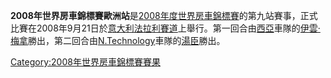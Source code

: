 {{Unreferenced|time=2012-03-19T09:40:06+00:00 }} 

'''2008年世界房車錦標賽歐洲站'''是[[2008年度世界房車錦標賽|2008年度世界房車錦標賽]]的第九站賽事，正式比賽在2008年9月21日於[[意大利|意大利]][[法拉利賽道|法拉利賽道]]上舉行。第一回合由[[西亞|西亞]]車隊的[[伊雲·梅拿|伊雲·梅拿]]勝出，第二回合由[[N.Technology|N.Technology]]車隊的[[湯臣|湯臣]]勝出。

{{WTCC-stub}}

{{WTCC race
|Name_of_race=世界房車錦標賽歐洲站
|Year_of_race=2008
|Previous_race_in_season=[[2008年世界房車錦標賽德國站|2008年世界房車錦標賽德國站]]
|Next_race_in_season=[[2008年世界房車錦標賽意大利站|2008年世界房車錦標賽意大利站]]
|Previous_year's_race=無
|Next_year's_race=無
}}

[[Category:2008年世界房車錦標賽賽果|Category:2008年世界房車錦標賽賽果]]
